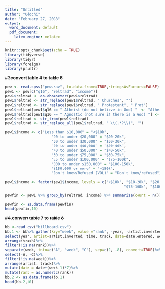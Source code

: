 ```yaml
---
title: "Untitled"
author: "Udochi"
date: "February 27, 2018"
output:
  word_document: default
  pdf_document: 
    latex_engine: xelatex
---
```


```r
knitr::opts_chunk$set(echo = TRUE)
library(tidyverse)
library(tidyr)
library(foreign)
library(printr)
```
#3**convert table 4 to table 6** 
```r
pew <- read.spss("pew.sav", to.data.frame=TRUE,stringsAsFactors=FALSE)
pew1 <- pew[c("q16", "reltrad", "income")]
pew1$reltrad <- as.character(pew1$reltrad)
pew1$reltrad <- str_replace(pew1$reltrad, " Churches", "")
pew1$reltrad <- str_replace(pew1$reltrad, " Protestant", " Prot")
pew1$reltrad[pew1$q16 == " Atheist (do not believe in God) "] <- "Atheist"
pew1$reltrad[pew1$q16 == " Agnostic (not sure if there is a God) "] <- "Agnostic"
pew1$reltrad <- str_trim(pew1$reltrad)
pew1$reltrad <- str_replace_all(pew1$reltrad, " \\(.*?\\)", "")

pew1$income <- c("Less than $10,000" = "<$10k", 
                     "10 to under $20,000" = "$10-20k", 
                     "20 to under $30,000" = "$20-30k", 
                     "30 to under $40,000" = "$30-40k", 
                     "40 to under $50,000" = "$40-50k", 
                     "50 to under $75,000" = "$50-75k",
                     "75 to under $100,000" = "$75-100k", 
                     "100 to under $150,000" = "$100-150k", 
                     "$150,000 or more" = ">150k", 
                     "Don't know/Refused (VOL)" = "Don't know/refused")[pew1$income]

pew1$income <- factor(pew1$income, levels = c("<$10k", "$10-20k", "$20-30k", "$30-40k", "$40-50k", "$50-75k", 
                                                      "$75-100k", "$100-150k", ">150k", "Don't know/refused"))

pewfin <- pew1 %>% group_by(reltrad, income) %>% summarize(count = n())

pewfin <- as.data.frame(pewfin)
head(pewfin,10)
```

#**4.convert table 7 to table 8**
```r
bb <-read_csv("billboard.csv")
bb.1 <- bb%>% gather(key="week", value ="rank", -year, -artist.inverted, -track, -time, -genre, -date.entered, -date.peaked)%>% 
select(year, artist=artist.inverted, time, track, date=date.entered, week, rank)%>% 
arrange(track)%>% 
filter(!is.na(rank))%>% 
separate(week, into=c("A", "week", "C"), sep=c(1, -8), convert=TRUE)%>% 
select(-A, -C)%>% 
filter(!is.na(week))%>% 
arrange(artist, track)%>% 
mutate(date = date+(week-1)*7)%>% 
mutate(rank = as.numeric(rank))
bb.2 <- as.data.frame(bb.1)
head(bb.2,10)

```
